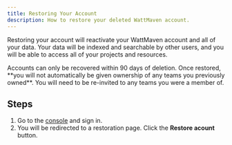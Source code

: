 ```yaml
---
title: Restoring Your Account
description: How to restore your deleted WattMaven account.
---
```



Restoring your account will reactivate your WattMaven account and all of your data. Your data will be indexed and
searchable by other users, and you will be able to access all of your projects and resources.

<Aside>
  Accounts can only be recovered within 90 days of deletion. Once restored,
  **you will not automatically be given ownership of any teams you previously
  owned**. You will need to be re-invited to any teams you were a member of.
</Aside>

## Steps

1. Go to the [console](https://console.wattmaven.com) and sign in.
2. You will be redirected to a restoration page. Click the **Restore acount** button.
